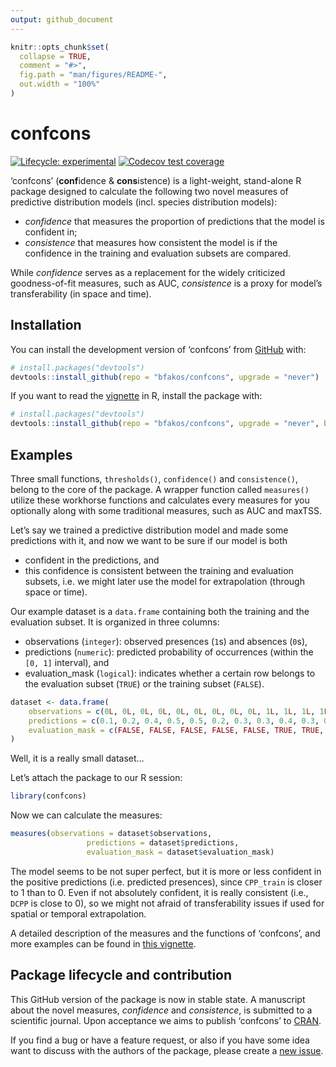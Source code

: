 ```yaml
---
output: github_document
---
```


<!-- README.md is generated from README.Rmd. Please edit that file -->

```r
knitr::opts_chunk$set(
  collapse = TRUE,
  comment = "#>",
  fig.path = "man/figures/README-",
  out.width = "100%"
)
```

# confcons

<!-- badges: start -->
[![Lifecycle: experimental](https://img.shields.io/badge/lifecycle-experimental-orange.svg)](https://lifecycle.r-lib.org/articles/stages.html#experimental)
[![Codecov test coverage](https://codecov.io/gh/bfakos/confcons/branch/master/graph/badge.svg)](https://app.codecov.io/gh/bfakos/confcons?branch=master)
<!-- badges: end -->

'confcons' (**conf**idence & **cons**istence) is a light-weight, stand-alone R package designed to calculate the following two novel measures of predictive distribution models (incl. species distribution models):

- *confidence* that measures the proportion of predictions that the model is confident in;
- *consistence* that measures how consistent the model is if the confidence in the training and evaluation subsets are compared.

While *confidence* serves as a replacement for the widely criticized goodness-of-fit measures, such as AUC, *consistence* is a proxy for model's transferability (in space and time).

## Installation

You can install the development version of 'confcons' from [GitHub](https://github.com/) with:

``` r
# install.packages("devtools")
devtools::install_github(repo = "bfakos/confcons", upgrade = "never")
```

If you want to read the [vignette](https://bfakos.github.io/confcons/articles/introduction_to_confcons.html) in R, install the package with:


``` r
# install.packages("devtools")
devtools::install_github(repo = "bfakos/confcons", upgrade = "never", build_vignettes = TRUE)
```

## Examples

Three small functions, `thresholds()`, `confidence()` and `consistence()`, belong to the core of the package. A wrapper function called `measures()` utilize these workhorse functions and calculates every measures for you optionally along with some traditional measures, such as AUC and maxTSS.

Let's say we trained a predictive distribution model and made some predictions with it, and now we want to be sure if our model is both

- confident in the predictions, and
- this confidence is consistent between the training and evaluation subsets, i.e. we might later use the model for extrapolation (through space or time).

Our example dataset is a `data.frame` containing both the training and the evaluation subset. It is organized in three columns:

- observations (`integer`): observed presences (`1`s) and absences (`0`s),
- predictions (`numeric`): predicted probability of occurrences (within the `[0, 1]` interval), and
- evaluation_mask (`logical`): indicates whether a certain row belongs to the evaluation subset (`TRUE`) or the training subset (`FALSE`).

```r
dataset <- data.frame(
	observations = c(0L, 0L, 0L, 0L, 0L, 0L, 0L, 0L, 0L, 1L, 1L, 1L, 1L, 1L, 1L, 1L, 1L, 1L),
	predictions = c(0.1, 0.2, 0.4, 0.5, 0.5, 0.2, 0.3, 0.3, 0.4, 0.3, 0.65, 0.9, 0.9, 1, 0.1, 0.5, 0.8, 0.8),
	evaluation_mask = c(FALSE, FALSE, FALSE, FALSE, FALSE, TRUE, TRUE, TRUE, TRUE, FALSE, FALSE, FALSE, FALSE, FALSE, TRUE, TRUE, TRUE, TRUE)
)
```

Well, it is a really small dataset...

Let's attach the package to our R session:


```r
library(confcons)
```

Now we can calculate the measures:

```r
measures(observations = dataset$observations,
				 predictions = dataset$predictions,
				 evaluation_mask = dataset$evaluation_mask)
```

The model seems to be not super perfect, but it is more or less confident in the positive predictions (i.e. predicted presences), since `CPP_train` is closer to 1 than to 0. Even if not absolutely confident, it is really consistent (i.e., `DCPP` is close to 0), so we might not afraid of transferability issues if used for spatial or temporal extrapolation.

A detailed description of the measures and the functions of 'confcons', and more examples can be found in [this vignette](https://bfakos.github.io/confcons/articles/introduction_to_confcons.html).

## Package lifecycle and contribution

This GitHub version of the package is now in stable state. A manuscript about the novel measures, *confidence* and *consistence*, is submitted to a scientific journal. Upon acceptance we aims to publish 'confcons' to [CRAN](https://cran.r-project.org/).

If you find a bug or have a feature request, or also if you have some idea want to discuss with the authors of the package, please create a [new issue](https://github.com/bfakos/confcons/issues).



